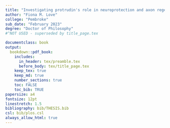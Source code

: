```yaml
---
title: "Investigating protrudin's role in neuroprotection and axon regeneration in the central nervous system"
author: "Fiona M. Love"
college: "Pembroke"
sub_date: "February 2023"
degree: "Doctor of Philosophy"
#^NOT USED - superseded by title_page.tex

documentclass: book
output:
  bookdown::pdf_book:
    includes:
      in_header: tex/preamble.tex
      before_body: tex/title_page.tex
    keep_tex: true
    keep_md: true
    number_sections: true
    toc: FALSE
    toc_bib: TRUE
papersize: a4
fontsize: 12pt
linestretch: 1.5
bibliography: bib/THESIS.bib
csl: bib/plos.csl
always_allow_html: true
---
```

